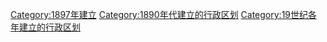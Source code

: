 {{Cat topic in year| topic=建立的行政區劃|year=1897}}
[[Category:1897年建立|Category:1897年建立]]
[[Category:1890年代建立的行政区划|Category:1890年代建立的行政区划]]
[[Category:19世纪各年建立的行政区划|Category:19世纪各年建立的行政区划]]